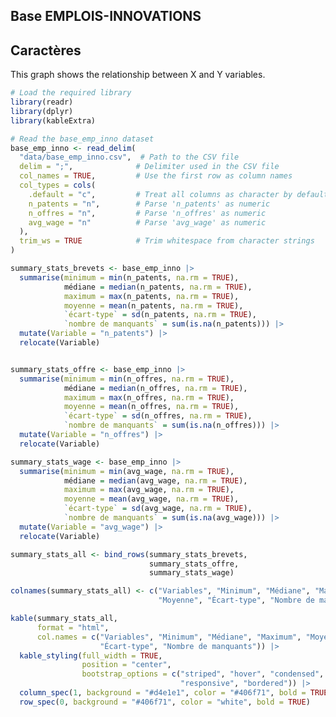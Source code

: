 ## Base EMPLOIS-INNOVATIONS
<div class="graph-section">
  <h2>Caractères </h2>
  <p>This graph shows the relationship between X and Y variables.</p>
```r

# Load the required library
library(readr)
library(dplyr)
library(kableExtra)

# Read the base_emp_inno dataset
base_emp_inno <- read_delim(
  "data/base_emp_inno.csv",  # Path to the CSV file
  delim = ";",              # Delimiter used in the CSV file
  col_names = TRUE,         # Use the first row as column names
  col_types = cols(
    .default = "c",         # Treat all columns as character by default
    n_patents = "n",        # Parse 'n_patents' as numeric
    n_offres = "n",         # Parse 'n_offres' as numeric
    avg_wage = "n"          # Parse 'avg_wage' as numeric
  ),
  trim_ws = TRUE            # Trim whitespace from character strings
)

summary_stats_brevets <- base_emp_inno |> 
  summarise(minimum = min(n_patents, na.rm = TRUE),
            médiane = median(n_patents, na.rm = TRUE),
            maximum = max(n_patents, na.rm = TRUE),
            moyenne = mean(n_patents, na.rm = TRUE),
            `écart-type` = sd(n_patents, na.rm = TRUE),
            `nombre de manquants` = sum(is.na(n_patents))) |> 
  mutate(Variable = "n_patents") |> 
  relocate(Variable)


summary_stats_offre <- base_emp_inno |> 
  summarise(minimum = min(n_offres, na.rm = TRUE),
            médiane = median(n_offres, na.rm = TRUE),
            maximum = max(n_offres, na.rm = TRUE),
            moyenne = mean(n_offres, na.rm = TRUE),
            `écart-type` = sd(n_offres, na.rm = TRUE),
            `nombre de manquants` = sum(is.na(n_offres))) |> 
  mutate(Variable = "n_offres") |> 
  relocate(Variable)

summary_stats_wage <- base_emp_inno |> 
  summarise(minimum = min(avg_wage, na.rm = TRUE),
            médiane = median(avg_wage, na.rm = TRUE),
            maximum = max(avg_wage, na.rm = TRUE),
            moyenne = mean(avg_wage, na.rm = TRUE),
            `écart-type` = sd(avg_wage, na.rm = TRUE),
            `nombre de manquants` = sum(is.na(avg_wage))) |> 
  mutate(Variable = "avg_wage") |> 
  relocate(Variable)

summary_stats_all <- bind_rows(summary_stats_brevets, 
                               summary_stats_offre, 
                               summary_stats_wage)

colnames(summary_stats_all) <- c("Variables", "Minimum", "Médiane", "Maximum", 
                                 "Moyenne", "Écart-type", "Nombre de manquants")

kable(summary_stats_all, 
      format = "html", 
      col.names = c("Variables", "Minimum", "Médiane", "Maximum", "Moyenne", 
                    "Écart-type", "Nombre de manquants")) |> 
  kable_styling(full_width = TRUE, 
                position = "center", 
                bootstrap_options = c("striped", "hover", "condensed", 
                                      "responsive", "bordered")) |> 
  column_spec(1, background = "#d4e1e1", color = "#406f71", bold = TRUE) |> 
  row_spec(0, background = "#406f71", color = "white", bold = TRUE)

```
</div> 

